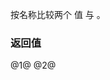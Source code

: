 {{cpp/chrono/title|1=operator==,&lt;=&gt;{{small|(std::chrono::time_zone_link)}}}}
{{cpp/chrono/time_zone_link/navbar}}
{{dcl begin}}
{{dcl header|chrono}}
{{dcl|since=c++20|num=1|1=
bool operator==( const std::chrono::time_zone_link&amp; x,
                 const std::chrono::time_zone_link&amp; y ) noexcept;
}}
{{dcl|since=c++20|num=2|1=
std::strong_ordering operator&lt;=&gt;( const std::chrono::time_zone_link&amp; x,
                                  const std::chrono::time_zone_link&amp; y ) noexcept;
}}
{{dcl end}}

按名称比较两个 {{tt|time_zone_link}} 值 {{c|x}} 与 {{c|y}}。

{{cpp/note synthesized compare}}

=== 返回值 ===
@1@ {{c|1=x.name() == y.name()}}
@2@ {{c|1=x.name() &lt;=&gt; y.name()}}

{{langlinks|en|es|ja|ru}}